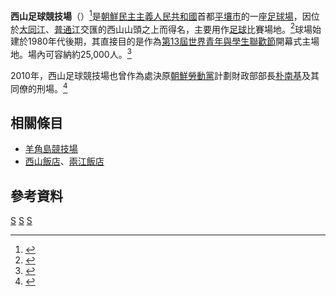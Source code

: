 '''西山足球競技場'''（{{kor|諺=서산축구경기장|漢=西山蹴球競技場|羅=Seosan Chuggu Gyeonggijang}}）<ref>{{Cite web |url=http://www.cybernk.net/infoText/InfoHumanCultureDetail.aspx?mc=CC0404&sc=A32520001&tid=CC030300050046&direct=1 |title=서산축구경기장(西山蹴球競技場) |access-date=2015-01-11 |archive-date=2016-03-06 |archive-url=https://web.archive.org/web/20160306051558/http://www.cybernk.net/infoText/InfoHumanCultureDetail.aspx?mc=CC0404&sc=A32520001&tid=CC030300050046&direct=1 |dead-url=no }}</ref>是[[朝鮮民主主義人民共和國|朝鮮民主主義人民共和國]]首都[[平壤市|平壤市]]的一座[[足球場|足球場]]，因位於[[大同江|大同江]]、[[普通江|普通江]]交匯的西山山頭之上而得名，主要用作[[足球|足球]]比賽場地。<ref>{{Cite web |url=http://wikimapia.org/54813/ko/%EC%84%9C%EC%82%B0%EC%B6%95%EA%B5%AC%EA%B2%BD%EA%B8%B0%EC%9E%A5 |title=서산축구경기장 - 평양직할시 |access-date=2020-09-18 |archive-date=2019-01-23 |archive-url=https://web.archive.org/web/20190123214655/http://wikimapia.org/54813/ko/%EC%84%9C%EC%82%B0%EC%B6%95%EA%B5%AC%EA%B2%BD%EA%B8%B0%EC%9E%A5 |dead-url=no }}</ref>球場始建於1980年代後期，其直接目的是作為[[第13屆世界青年與學生聯歡節|第13屆]][[世界青年與學生聯歡節|世界青年與學生聯歡節]]開幕式主場地。場內可容納約25,000人。<ref>{{Cite web |url=http://www.worldstadiums.com/asia/countries/north_korea.shtml |title=World Stadiums - Stadiums in North Korea |accessdate=2015-01-11 |archive-date=2001-11-03 |archive-url=https://web.archive.org/web/20011103031453/http://www.worldstadiums.com/asia/countries/north_korea.shtml |dead-url=no }}</ref>

2010年，西山足球競技場也曾作為處決原[[朝鮮勞動黨|朝鮮勞動黨]]計劃財政部部長[[朴南基|朴南基]]及其同僚的刑場。<ref>{{Cite web |url=http://www.dailynk.com/english/read.php?cataId=nk01500&num=6204 |title=Execution Confirmed by Capital Source- Daily NK |access-date=2015-01-11 |archive-date=2018-02-23 |archive-url=https://web.archive.org/web/20180223050719/http://www.dailynk.com/english/read.php?cataId=nk01500&num=6204 |dead-url=no }}</ref>

==相關條目==
* [[羊角島競技場|羊角島競技場]]
* [[西山飯店|西山飯店]]、[[兩江飯店|兩江飯店]]

==參考資料==
{{reflist}}

{{coord|39|0|19|N|125|41|29|E|type:landmark|display=title}}

[[Category:朝鮮足球場|S]]
[[Category:朝鮮體育場地|S]]
[[Category:平壤市建築物|S]]